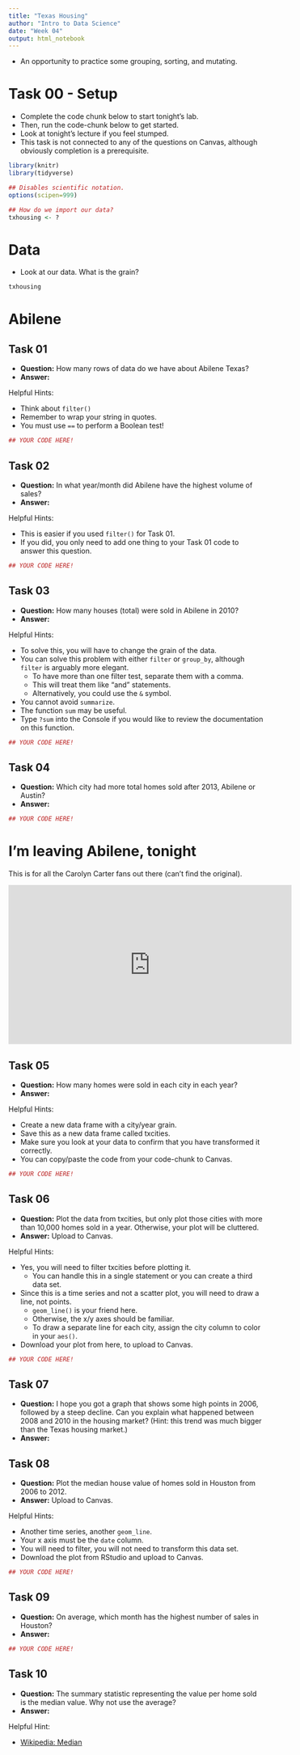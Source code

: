 ```yaml
---
title: "Texas Housing"
author: "Intro to Data Science"
date: "Week 04"
output: html_notebook
---
```


- An opportunity to practice some grouping, sorting, and mutating.

# Task 00 - Setup

- Complete the code chunk below to start tonight's lab.
- Then, run the code-chunk below to get started.
- Look at tonight's lecture if you feel stumped.
- This task is not connected to any of the questions on Canvas, although obviously completion is a prerequisite.

```r
library(knitr)
library(tidyverse)

## Disables scientific notation.
options(scipen=999)

## How do we import our data?
txhousing <- ?
```

# Data

- Look at our data. What is the grain?

```r
txhousing
```



# Abilene

## Task 01

- **Question:** How many rows of data do we have about Abilene Texas?
- **Answer:** 

Helpful Hints:

- Think about `filter()`
- Remember to wrap your string in quotes.
- You must use `==` to perform a Boolean test!

```r
## YOUR CODE HERE!

```

## Task 02

- **Question:** In what year/month did Abilene have the highest volume of sales?
- **Answer:**

Helpful Hints:

- This is easier if you used `filter()` for Task 01.
- If you did, you only need to add one thing to your Task 01 code to answer this question.

```r
## YOUR CODE HERE!

```

## Task 03

- **Question:** How many houses (total) were sold in Abilene in 2010?
- **Answer:**

Helpful Hints:

- To solve this, you will have to change the grain of the data.
- You can solve this problem with either `filter` or `group_by`, although `filter` is arguably more elegant.
    - To have more than one filter test, separate them with a comma.
    - This will treat them like "and" statements.
    - Alternatively, you could use the `&` symbol.
- You cannot avoid `summarize`.
- The function `sum` may be useful.
- Type `?sum` into the Console if you would like to review the documentation on this function.

```r
## YOUR CODE HERE!

```

## Task 04

- **Question:** Which city had more total homes sold after 2013, Abilene or Austin?
- **Answer:**

```r
## YOUR CODE HERE!

```

# I'm leaving Abilene, tonight

This is for all the Carolyn Carter fans out there (can't find the original).

<iframe width="560" height="315" src="https://www.youtube.com/embed/C2oUbDd3Jn8" frameborder="0" allow="accelerometer; autoplay; clipboard-write; encrypted-media; gyroscope; picture-in-picture" allowfullscreen></iframe>

## Task 05

- **Question:** How many homes were sold in each city in each year?
- **Answer:**

Helpful Hints:

- Create a new data frame with a city/year grain.
- Save this as a new data frame called txcities.
- Make sure you look at your data to confirm that you have transformed it correctly.
- You can copy/paste the code from your code-chunk to Canvas.

```r
## YOUR CODE HERE!

```

## Task 06

- **Question:** Plot the data from txcities, but only plot those cities with more than 10,000 homes sold in a year. Otherwise, your plot will be cluttered.
- **Answer:** Upload to Canvas.

Helpful Hints:

- Yes, you will need to filter txcities before plotting it.
    - You can handle this in a single statement or you can create a third data set.
- Since this is a time series and not a scatter plot, you will need to draw a line, not points.
    - `geom_line()` is your friend here.
    - Otherwise, the x/y axes should be familiar.
    - To draw a separate line for each city, assign the city column to color in your `aes()`.
- Download your plot from here, to upload to Canvas.

```r
## YOUR CODE HERE!

```

## Task 07

- **Question:** I hope you got a graph that shows some high points in 2006, followed by a steep decline. Can you explain what happened between 2008 and 2010 in the housing market? (Hint: this trend was much bigger than the Texas housing market.)
- **Answer:** 

## Task 08

- **Question:** Plot the median house value of homes sold in Houston from 2006 to 2012.
- **Answer:** Upload to Canvas.

Helpful Hints:

- Another time series, another `geom_line`.
- Your x axis must be the `date` column.
- You will need to filter, you will not need to transform this data set.
- Download the plot from RStudio and upload to Canvas.

```r
## YOUR CODE HERE!

```

## Task 09

- **Question:** On average, which month has the highest number of sales in Houston?
- **Answer:** 

```r
## YOUR CODE HERE!

```

## Task 10

- **Question:** The summary statistic representing the value per home sold is the median value. Why not use the average?
- **Answer:** 

Helpful Hint:

- [Wikipedia: Median](https://en.wikipedia.org/wiki/Median)